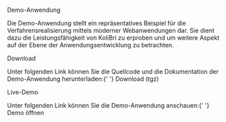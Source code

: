 
<Meta title="Demo-Anwendung" />

<kol-heading _level="1">Demo-Anwendung</kol-heading>

<p>
	Die Demo-Anwendung stellt ein repräsentatives Beispiel für die Verfahrensrealisierung mittels moderner Webanwendungen dar. Sie dient dazu die
	Leistungsfähigkeit von KoliBri zu erproben und um weitere Aspekt auf der Ebene der Anwendungsentwicklung zu betrachten.
</p>

<kol-heading _level="2">Download</kol-heading>

<p>
	Unter folgenden Link können Sie die Quellcode und die Dokumentation der Demo-Anwendung herunterladen:{' '}
	<kol-link _href="kolibri-care-package.tgz">Download (tgz)</kol-link>
</p>

<kol-heading _level="3">Live-Demo</kol-heading>

<p>
	Unter folgenden Link können Sie die Demo-Anwendung anschauen:{' '}
	<kol-link _href="/kolibri" _target="demo">
		Demo öffnen
	</kol-link>
</p>
